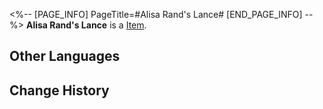 <%-- [PAGE_INFO]
PageTitle=#Alisa Rand's Lance#
[END_PAGE_INFO] --%>
{{Item Infobox
|id          = 250033
|image       = Item Alisa Rand's Lance.png
|type        = 
|invCategory = 
|rarity      = 1
|effect      = 
|description = 
}}
'''Alisa Rand's Lance''' is a [[Item]].

==Other Languages==
{{Other Languages
|en   = Alisa Rand's Lance
|zhs  = 阿丽萨•兰德的骑枪
|zht  = 阿麗薩•蘭德的騎槍
|ja   = アリサ・ランドの槍
|ko   = 알리사•랜드의 랜스
|es   = Lanza de Alisa Rand
|fr   = Lance d'Alisa Rand
|ru   = Копьё Алисы Рэнд
|th   = หอกของ Alisa Rand
|vi   = Ngọn Thương Của Alisa Rand
|de   = Alisa Rands Lanze
|id   = Tombak Alisa Rand
|pt   = Lança de Alisa Rand
}}

==Change History==
{{Change History|1.1}}